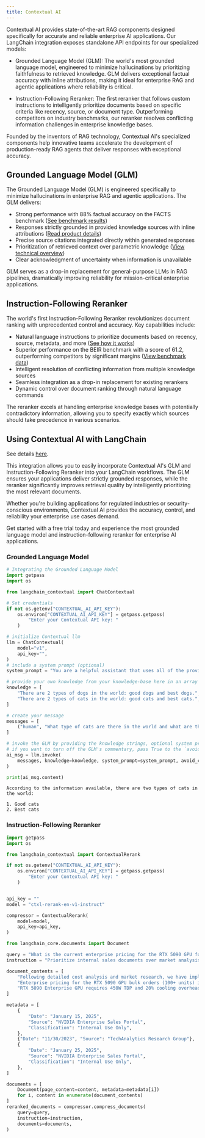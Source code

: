 ```yaml
---
title: Contextual AI
---
```


Contextual AI provides state-of-the-art RAG components designed specifically for accurate and reliable enterprise AI applications. Our LangChain integration exposes standalone API endpoints for our specialized models:

- Grounded Language Model (GLM): The world's most grounded language model, engineered to minimize hallucinations by prioritizing faithfulness to retrieved knowledge. GLM delivers exceptional factual accuracy with inline attributions, making it ideal for enterprise RAG and agentic applications where reliability is critical.

- Instruction-Following Reranker: The first reranker that follows custom instructions to intelligently prioritize documents based on specific criteria like recency, source, or document type. Outperforming competitors on industry benchmarks, our reranker resolves conflicting information challenges in enterprise knowledge bases.

Founded by the inventors of RAG technology, Contextual AI's specialized components help innovative teams accelerate the development of production-ready RAG agents that deliver responses with exceptional accuracy.

## Grounded Language Model (GLM)

The Grounded Language Model (GLM) is engineered specifically to minimize hallucinations in enterprise RAG and agentic applications. The GLM delivers:

- Strong performance with 88% factual accuracy on the FACTS benchmark ([See benchmark results](https://venturebeat.com/ai/contextual-ais-new-ai-model-crushes-gpt-4o-in-accuracy-heres-why-it-matters/))
- Responses strictly grounded in provided knowledge sources with inline attributions ([Read product details](https://contextual.ai/blog/introducing-grounded-language-model/))
- Precise source citations integrated directly within generated responses
- Prioritization of retrieved context over parametric knowledge ([View technical overview](https://contextual.ai/blog/platform-benchmarks-2025/))
- Clear acknowledgment of uncertainty when information is unavailable

GLM serves as a drop-in replacement for general-purpose LLMs in RAG pipelines, dramatically improving reliability for mission-critical enterprise applications.

## Instruction-Following Reranker

The world's first Instruction-Following Reranker revolutionizes document ranking with unprecedented control and accuracy. Key capabilities include:

- Natural language instructions to prioritize documents based on recency, source, metadata, and more ([See how it works](https://contextual.ai/blog/introducing-instruction-following-reranker/))
- Superior performance on the BEIR benchmark with a score of 61.2, outperforming competitors by significant margins ([View benchmark data](https://contextual.ai/blog/platform-benchmarks-2025/))
- Intelligent resolution of conflicting information from multiple knowledge sources
- Seamless integration as a drop-in replacement for existing rerankers
- Dynamic control over document ranking through natural language commands

The reranker excels at handling enterprise knowledge bases with potentially contradictory information, allowing you to specify exactly which sources should take precedence in various scenarios.

## Using Contextual AI with LangChain

See details [here](/oss/python/integrations/chat/contextual).

This integration allows you to easily incorporate Contextual AI's GLM and Instruction-Following Reranker into your LangChain workflows. The GLM ensures your applications deliver strictly grounded responses, while the reranker significantly improves retrieval quality by intelligently prioritizing the most relevant documents.

Whether you're building applications for regulated industries or security-conscious environments, Contextual AI provides the accuracy, control, and reliability your enterprise use cases demand.

Get started with a free trial today and experience the most grounded language model and instruction-following reranker for enterprise AI applications.

### Grounded Language Model

```python
# Integrating the Grounded Language Model
import getpass
import os

from langchain_contextual import ChatContextual

# Set credentials
if not os.getenv("CONTEXTUAL_AI_API_KEY"):
    os.environ["CONTEXTUAL_AI_API_KEY"] = getpass.getpass(
        "Enter your Contextual API key: "
    )

# initialize Contextual llm
llm = ChatContextual(
    model="v1",
    api_key="",
)
# include a system prompt (optional)
system_prompt = "You are a helpful assistant that uses all of the provided knowledge to answer the user's query to the best of your ability."

# provide your own knowledge from your knowledge-base here in an array of string
knowledge = [
    "There are 2 types of dogs in the world: good dogs and best dogs.",
    "There are 2 types of cats in the world: good cats and best cats.",
]

# create your message
messages = [
    ("human", "What type of cats are there in the world and what are the types?"),
]

# invoke the GLM by providing the knowledge strings, optional system prompt
# if you want to turn off the GLM's commentary, pass True to the `avoid_commentary` argument
ai_msg = llm.invoke(
    messages, knowledge=knowledge, system_prompt=system_prompt, avoid_commentary=True
)

print(ai_msg.content)
```

```output
According to the information available, there are two types of cats in the world:

1. Good cats
2. Best cats
```

### Instruction-Following Reranker

```python
import getpass
import os

from langchain_contextual import ContextualRerank

if not os.getenv("CONTEXTUAL_AI_API_KEY"):
    os.environ["CONTEXTUAL_AI_API_KEY"] = getpass.getpass(
        "Enter your Contextual API key: "
    )


api_key = ""
model = "ctxl-rerank-en-v1-instruct"

compressor = ContextualRerank(
    model=model,
    api_key=api_key,
)

from langchain_core.documents import Document

query = "What is the current enterprise pricing for the RTX 5090 GPU for bulk orders?"
instruction = "Prioritize internal sales documents over market analysis reports. More recent documents should be weighted higher. Enterprise portal content supersedes distributor communications."

document_contents = [
    "Following detailed cost analysis and market research, we have implemented the following changes: AI training clusters will see a 15% uplift in raw compute performance, enterprise support packages are being restructured, and bulk procurement programs (100+ units) for the RTX 5090 Enterprise series will operate on a $2,899 baseline.",
    "Enterprise pricing for the RTX 5090 GPU bulk orders (100+ units) is currently set at $3,100-$3,300 per unit. This pricing for RTX 5090 enterprise bulk orders has been confirmed across all major distribution channels.",
    "RTX 5090 Enterprise GPU requires 450W TDP and 20% cooling overhead.",
]

metadata = [
    {
        "Date": "January 15, 2025",
        "Source": "NVIDIA Enterprise Sales Portal",
        "Classification": "Internal Use Only",
    },
    {"Date": "11/30/2023", "Source": "TechAnalytics Research Group"},
    {
        "Date": "January 25, 2025",
        "Source": "NVIDIA Enterprise Sales Portal",
        "Classification": "Internal Use Only",
    },
]

documents = [
    Document(page_content=content, metadata=metadata[i])
    for i, content in enumerate(document_contents)
]
reranked_documents = compressor.compress_documents(
    query=query,
    instruction=instruction,
    documents=documents,
)
```
